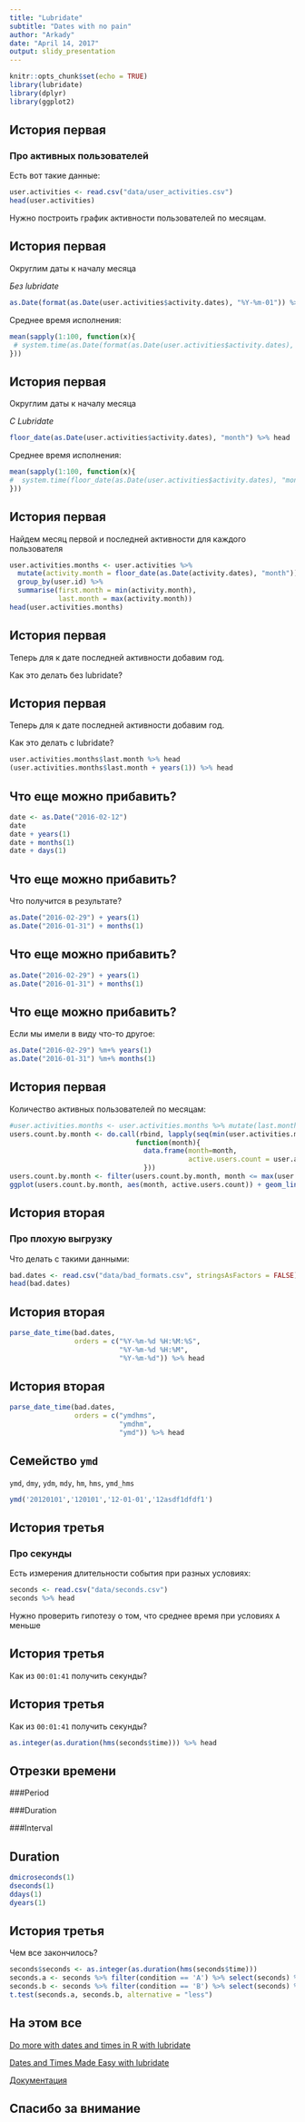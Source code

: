 ```yaml
---
title: "Lubridate"
subtitle: "Dates with no pain"
author: "Arkady"
date: "April 14, 2017"
output: slidy_presentation
---
```


```r
knitr::opts_chunk$set(echo = TRUE)
library(lubridate)
library(dplyr)
library(ggplot2)
```

## История первая
### Про активных пользователей
Есть вот такие данные:
```r
user.activities <- read.csv("data/user_activities.csv")
head(user.activities)
```
Нужно построить график активности пользователей по месяцам.


## История первая
Округлим даты к началу месяца

*Без lubridate*
```r
as.Date(format(as.Date(user.activities$activity.dates), "%Y-%m-01")) %>% head
```
Среднее время исполнения:
```r
mean(sapply(1:100, function(x){
 # system.time(as.Date(format(as.Date(user.activities$activity.dates), "%Y-%m-01")) %>% head)[1]
}))
```
## История первая
Округлим даты к началу месяца

*С Lubridate*
```r
floor_date(as.Date(user.activities$activity.dates), "month") %>% head
```
Среднее время исполнения:
```r
mean(sapply(1:100, function(x){
#  system.time(floor_date(as.Date(user.activities$activity.dates), "month") %>% head)[1]
}))
```

## История первая
Найдем месяц первой и последней активности для каждого пользователя
```r

user.activities.months <- user.activities %>% 
  mutate(activity.month = floor_date(as.Date(activity.dates), "month")) %>% 
  group_by(user.id) %>%
  summarise(first.month = min(activity.month),
            last.month = max(activity.month))
head(user.activities.months)
```

## История первая
Теперь для к дате последней активности добавим год. 

Как это делать без lubridate?

## История первая
Теперь для к дате последней активности добавим год. 

Как это делать с lubridate?

```r
user.activities.months$last.month %>% head
(user.activities.months$last.month + years(1)) %>% head
```

## Что еще можно прибавить?
```r
date <- as.Date("2016-02-12")
date
date + years(1)
date + months(1)
date + days(1)
```

## Что еще можно прибавить?
Что получится в результате?
```r
as.Date("2016-02-29") + years(1)
as.Date("2016-01-31") + months(1)
```

## Что еще можно прибавить?
```r
as.Date("2016-02-29") + years(1)
as.Date("2016-01-31") + months(1)
```
## Что еще можно прибавить?
Если мы имели в виду что-то другое:
```r
as.Date("2016-02-29") %m+% years(1)
as.Date("2016-01-31") %m+% months(1)
```

##  История первая
Количество активных пользователей по месяцам:
```r
#user.activities.months <- user.activities.months %>% mutate(last.month = last.month + years(1))
users.count.by.month <- do.call(rbind, lapply(seq(min(user.activities.months$first.month),max(user.activities.months$last.month), "month"),
                               function(month){
                                 data.frame(month=month, 
                                            active.users.count = user.activities.months %>% filter(month <= last.month, month >= first.month) %>% nrow)
                                 }))
users.count.by.month <- filter(users.count.by.month, month <= max(user.activities.months$last.month)-years(1))
ggplot(users.count.by.month, aes(month, active.users.count)) + geom_line()

```



## История вторая
### Про плохую выгрузку
Что делать с такими данными:
```r
bad.dates <- read.csv("data/bad_formats.csv", stringsAsFactors = FALSE)
head(bad.dates)
```

## История вторая
```r
parse_date_time(bad.dates, 
                orders = c("%Y-%m-%d %H:%M:%S", 
                           "%Y-%m-%d %H:%M", 
                           "%Y-%m-%d")) %>% head
```

## История вторая
```r
parse_date_time(bad.dates, 
                orders = c("ymdhms", 
                           "ymdhm", 
                           "ymd")) %>% head
```

## Cемейство `ymd`
`ymd`, `dmy`, `ydm`, `mdy`, `hm`, `hms`, `ymd_hms` 
```r
ymd('20120101','120101','12-01-01','12asdf1dfdf1')
```

## История третья
### Про секунды
Есть измерения длительности события при разных условиях:
```r
seconds <- read.csv("data/seconds.csv")
seconds %>% head
```
Нужно проверить гипотезу о том, что среднее время при условиях `А` меньше

## История третья
Как из `00:01:41` получить секунды?

## История третья
Как из `00:01:41` получить секунды?
```r
as.integer(as.duration(hms(seconds$time))) %>% head
```

## Отрезки времени

###Period

###Duration

###Interval

## Duration

```r
dmicroseconds(1)
dseconds(1)
ddays(1)
dyears(1)
```

## История третья
Чем все закончилось?
```r
seconds$seconds <- as.integer(as.duration(hms(seconds$time)))
seconds.a <- seconds %>% filter(condition == 'A') %>% select(seconds) %>% unlist
seconds.b <- seconds %>% filter(condition == 'B') %>% select(seconds) %>% unlist
t.test(seconds.a, seconds.b, alternative = "less")
```
## На этом все
 
[Do more with dates and times in R with lubridate](https://cran.r-project.org/web/packages/lubridate/vignettes/lubridate.html)

[Dates and Times Made Easy with lubridate](https://www.jstatsoft.org/article/view/v040i03/v40i03.pdf)

[Документация](https://cran.r-project.org/web/packages/lubridate/lubridate.pdf)

## Спасибо за внимание

